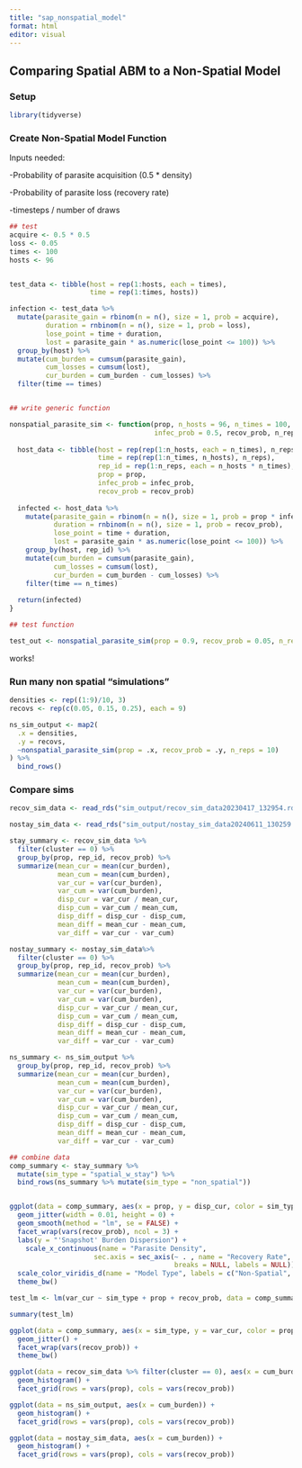 ```yaml
---
title: "sap_nonspatial_model"
format: html
editor: visual
---
```


## Comparing Spatial ABM to a Non-Spatial Model

### Setup

```r

library(tidyverse)
```

### Create Non-Spatial Model Function

Inputs needed:

-Probability of parasite acquisition (0.5 \* density)

-Probability of parasite loss (recovery rate)

-timesteps / number of draws

```r
## test
acquire <- 0.5 * 0.5
loss <- 0.05
times <- 100
hosts <- 96


test_data <- tibble(host = rep(1:hosts, each = times),
                    time = rep(1:times, hosts))

infection <- test_data %>%
  mutate(parasite_gain = rbinom(n = n(), size = 1, prob = acquire),
         duration = rnbinom(n = n(), size = 1, prob = loss),
         lose_point = time + duration,
         lost = parasite_gain * as.numeric(lose_point <= 100)) %>%
  group_by(host) %>%
  mutate(cum_burden = cumsum(parasite_gain),
         cum_losses = cumsum(lost),
         cur_burden = cum_burden - cum_losses) %>%
  filter(time == times)


## write generic function

nonspatial_parasite_sim <- function(prop, n_hosts = 96, n_times = 100, 
                                    infec_prob = 0.5, recov_prob, n_reps){
  
  host_data <- tibble(host = rep(rep(1:n_hosts, each = n_times), n_reps),
                      time = rep(rep(1:n_times, n_hosts), n_reps),
                      rep_id = rep(1:n_reps, each = n_hosts * n_times),
                      prop = prop,
                      infec_prob = infec_prob,
                      recov_prob = recov_prob)
  
  infected <- host_data %>%
    mutate(parasite_gain = rbinom(n = n(), size = 1, prob = prop * infec_prob),
           duration = rnbinom(n = n(), size = 1, prob = recov_prob),
           lose_point = time + duration,
           lost = parasite_gain * as.numeric(lose_point <= 100)) %>%
    group_by(host, rep_id) %>%
    mutate(cum_burden = cumsum(parasite_gain),
           cum_losses = cumsum(lost),
           cur_burden = cum_burden - cum_losses) %>%
    filter(time == n_times)
  
  return(infected)
}

## test function

test_out <- nonspatial_parasite_sim(prop = 0.9, recov_prob = 0.05, n_reps = 10)
```

works!

### Run many non spatial "simulations"

```r

densities <- rep((1:9)/10, 3)
recovs <- rep(c(0.05, 0.15, 0.25), each = 9)

ns_sim_output <- map2(
  .x = densities,
  .y = recovs,
  ~nonspatial_parasite_sim(prop = .x, recov_prob = .y, n_reps = 10)
) %>%
  bind_rows()
```

### Compare sims

```r

recov_sim_data <- read_rds("sim_output/recov_sim_data20230417_132954.rds")

nostay_sim_data <- read_rds("sim_output/nostay_sim_data20240611_130259.rds")

stay_summary <- recov_sim_data %>%
  filter(cluster == 0) %>%
  group_by(prop, rep_id, recov_prob) %>%
  summarize(mean_cur = mean(cur_burden),
            mean_cum = mean(cum_burden),
            var_cur = var(cur_burden),
            var_cum = var(cum_burden),
            disp_cur = var_cur / mean_cur,
            disp_cum = var_cum / mean_cum,
            disp_diff = disp_cur - disp_cum,
            mean_diff = mean_cur - mean_cum,
            var_diff = var_cur - var_cum)

nostay_summary <- nostay_sim_data%>%
  filter(cluster == 0) %>%
  group_by(prop, rep_id, recov_prob) %>%
  summarize(mean_cur = mean(cur_burden),
            mean_cum = mean(cum_burden),
            var_cur = var(cur_burden),
            var_cum = var(cum_burden),
            disp_cur = var_cur / mean_cur,
            disp_cum = var_cum / mean_cum,
            disp_diff = disp_cur - disp_cum,
            mean_diff = mean_cur - mean_cum,
            var_diff = var_cur - var_cum)

ns_summary <- ns_sim_output %>%
  group_by(prop, rep_id, recov_prob) %>%
  summarize(mean_cur = mean(cur_burden),
            mean_cum = mean(cum_burden),
            var_cur = var(cur_burden),
            var_cum = var(cum_burden),
            disp_cur = var_cur / mean_cur,
            disp_cum = var_cum / mean_cum,
            disp_diff = disp_cur - disp_cum,
            mean_diff = mean_cur - mean_cum,
            var_diff = var_cur - var_cum)

## combine data
comp_summary <- stay_summary %>%
  mutate(sim_type = "spatial_w_stay") %>%
  bind_rows(ns_summary %>% mutate(sim_type = "non_spatial"))


ggplot(data = comp_summary, aes(x = prop, y = disp_cur, color = sim_type)) +
  geom_jitter(width = 0.01, height = 0) +
  geom_smooth(method = "lm", se = FALSE) +
  facet_wrap(vars(recov_prob), ncol = 3) +
  labs(y = "'Snapshot' Burden Dispersion") +
    scale_x_continuous(name = "Parasite Density",
                     sec.axis = sec_axis(~ . , name = "Recovery Rate", 
                                         breaks = NULL, labels = NULL)) +
  scale_color_viridis_d(name = "Model Type", labels = c("Non-Spatial", "Spatial"), option = "cividis") +
  theme_bw()

test_lm <- lm(var_cur ~ sim_type + prop + recov_prob, data = comp_summary)

summary(test_lm)

ggplot(data = comp_summary, aes(x = sim_type, y = var_cur, color = prop)) +
  geom_jitter() +
  facet_wrap(vars(recov_prob)) +
  theme_bw()

ggplot(data = recov_sim_data %>% filter(cluster == 0), aes(x = cum_burden)) +
  geom_histogram() +
  facet_grid(rows = vars(prop), cols = vars(recov_prob))

ggplot(data = ns_sim_output, aes(x = cum_burden)) +
  geom_histogram() +
  facet_grid(rows = vars(prop), cols = vars(recov_prob))

ggplot(data = nostay_sim_data, aes(x = cum_burden)) +
  geom_histogram() +
  facet_grid(rows = vars(prop), cols = vars(recov_prob))
```
